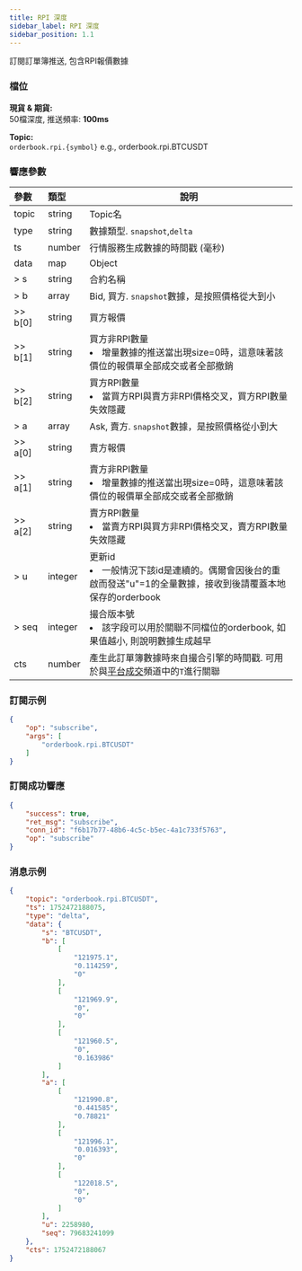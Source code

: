 ```yaml
---
title: RPI 深度
sidebar_label: RPI 深度
sidebar_position: 1.1
---
```


訂閱訂單簿推送, 包含RPI報價數據

### 檔位

**現貨 & 期貨:**<br/>
50檔深度, 推送頻率: **100ms**<br/>

**Topic:**<br/>
`orderbook.rpi.{symbol}` e.g., orderbook.rpi.BTCUSDT

### 響應參數
| 參數 | 類型 | 說明|
|:----- |:-----|----- |
|topic |string |Topic名 |
|type |string |數據類型. `snapshot`,`delta` |
|ts |number |行情服務生成數據的時間戳 (毫秒) |
|data |map |Object |
|> s |string |合約名稱 |
|> b |array |Bid, 買方. `snapshot`數據，是按照價格從大到小 |
|>> b[0] |string |買方報價 |
|>> b[1] |string |買方非RPI數量 <li>增量數據的推送當出現size=0時，這意味著該價位的報價單全部成交或者全部撤銷</li> |
|>> b[2] |string |買方RPI數量 <li>當買方RPI與賣方非RPI價格交叉，買方RPI數量失效隱藏</li> |
|> a |array |Ask, 賣方. `snapshot`數據，是按照價格從小到大 |
|>> a[0] |string |賣方報價 |
|>> a[1] |string |賣方非RPI數量 <li>增量數據的推送當出現size=0時，這意味著該價位的報價單全部成交或者全部撤銷</li> |
|>> a[2] |string |賣方RPI數量 <li>當賣方RPI與買方非RPI價格交叉，賣方RPI數量失效隱藏</li> |
|> u |integer |更新id <li>一般情況下該id是連續的。偶爾會因後台的重啟而發送"u"=1的全量數據，接收到後請覆蓋本地保存的orderbook</li>|
|> seq |integer |撮合版本號 <li>該字段可以用於關聯不同檔位的orderbook, 如果值越小, 則說明數據生成越早</li>|
|cts |number |產生此訂單簿數據時來自撮合引擎的時間戳. 可用於與[平台成交](trade#)頻道中的`T`進行關聯 |

### 訂閱示例

```json
{
    "op": "subscribe",
    "args": [
        "orderbook.rpi.BTCUSDT"
    ]
}
```

### 訂閱成功響應
```json
{
    "success": true,
    "ret_msg": "subscribe",
    "conn_id": "f6b17b77-48b6-4c5c-b5ec-4a1c733f5763",
    "op": "subscribe"
}
```

### 消息示例

```json
{
    "topic": "orderbook.rpi.BTCUSDT",
    "ts": 1752472188075,
    "type": "delta",
    "data": {
        "s": "BTCUSDT",
        "b": [
            [
                "121975.1",
                "0.114259",
                "0"
            ],
            [
                "121969.9",
                "0",
                "0"
            ],
            [
                "121960.5",
                "0",
                "0.163986"
            ]
        ],
        "a": [
            [
                "121990.8",
                "0.441585",
                "0.78821"
            ],
            [
                "121996.1",
                "0.016393",
                "0"
            ],
            [
                "122018.5",
                "0",
                "0"
            ]
        ],
        "u": 2258980,
        "seq": 79683241099
    },
    "cts": 1752472188067
}
```
